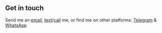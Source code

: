 ## Get in touch

Send me an [email](mailto:ars@austinrscott.com), [text](sms:+13108012667)/[call](tel:+13108012667) me, or find me on other platforms: [Telegram](https://t.me/austinrscott) & [WhatsApp](https://wa.me/13108012667/)
